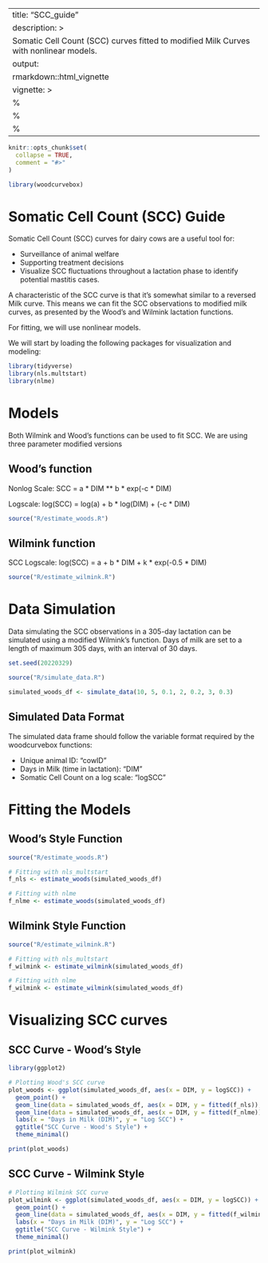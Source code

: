 
---
title: "SCC_guide"
description: >
  Somatic Cell Count (SCC) curves fitted to modified Milk Curves with nonlinear models.
output: 
  rmarkdown::html_vignette
vignette: >
  %\VignetteIndexEntry{SCC_guide}
  %\VignetteEngine{knitr::rmarkdown}
  %\VignetteEncoding{UTF-8}
---


```r
knitr::opts_chunk$set(
  collapse = TRUE,
  comment = "#>"
)
```

```r
library(woodcurvebox)
```


# Somatic Cell Count (SCC) Guide

Somatic Cell Count (SCC) curves for dairy cows are a useful tool for:

* Surveillance of animal welfare
* Supporting treatment decisions
* Visualize SCC fluctuations throughout a lactation phase to identify potential mastitis cases.

A characteristic of the SCC curve is that it's somewhat similar to a reversed Milk curve.
This means we can fit the SCC observations to modified milk curves, as presented by the Wood's and Wilmink lactation functions.

For fitting, we will use nonlinear models.

We will start by loading the following packages for visualization and modeling:


```r
library(tidyverse)
library(nls.multstart)
library(nlme)
```


# Models
Both Wilmink and Wood's functions can be used to fit SCC. We are using three parameter modified versions


## Wood's function

Nonlog Scale:
SCC = a * DIM ** b * exp(-c * DIM)

Logscale:
log(SCC) = log(a) + b * log(DIM) + (-c * DIM)


```r

source("R/estimate_woods.R")

```

## Wilmink function

SCC Logscale:
log(SCC) = a + b * DIM + k * exp(-0.5 * DIM)

 
```r

source("R/estimate_wilmink.R")

```


# Data Simulation

Data simulating the SCC observations in a 305-day lactation can be simulated using a modified Wilmink's function. Days of milk are set to a length of maximum 305 days, with an interval of 30 days.


```r
set.seed(20220329)

source("R/simulate_data.R")

simulated_woods_df <- simulate_data(10, 5, 0.1, 2, 0.2, 3, 0.3)

```

## Simulated Data Format

The simulated data frame should follow the variable format required by the woodcurvebox functions:

* Unique animal ID: "cowID"
* Days in Milk (time in lactation): "DIM"
* Somatic Cell Count on a log scale: "logSCC"


# Fitting the Models

## Wood's Style Function

```r

source("R/estimate_woods.R")

# Fitting with nls_multstart
f_nls <- estimate_woods(simulated_woods_df)

# Fitting with nlme
f_nlme <- estimate_woods(simulated_woods_df)

```

## Wilmink Style Function

```r

source("R/estimate_wilmink.R")

# Fitting with nls_multstart
f_wilmink <- estimate_wilmink(simulated_woods_df)

# Fitting with nlme
f_wilmink <- estimate_wilmink(simulated_woods_df)

```


# Visualizing SCC curves

## SCC Curve - Wood's Style

```r
library(ggplot2)

# Plotting Wood's SCC curve
plot_woods <- ggplot(simulated_woods_df, aes(x = DIM, y = logSCC)) +
  geom_point() +
  geom_line(data = simulated_woods_df, aes(x = DIM, y = fitted(f_nls)), color = "blue", linetype = "dashed") +
  geom_line(data = simulated_woods_df, aes(x = DIM, y = fitted(f_nlme)), color = "red", linetype = "dashed") +
  labs(x = "Days in Milk (DIM)", y = "Log SCC") +
  ggtitle("SCC Curve - Wood's Style") +
  theme_minimal()

print(plot_woods)

```

## SCC Curve - Wilmink Style

```r
# Plotting Wilmink SCC curve
plot_wilmink <- ggplot(simulated_woods_df, aes(x = DIM, y = logSCC)) +
  geom_point() +
  geom_line(data = simulated_woods_df, aes(x = DIM, y = fitted(f_wilmink)), color = "green", linetype = "dashed") +
  labs(x = "Days in Milk (DIM)", y = "Log SCC") +
  ggtitle("SCC Curve - Wilmink Style") +
  theme_minimal()

print(plot_wilmink)

```


